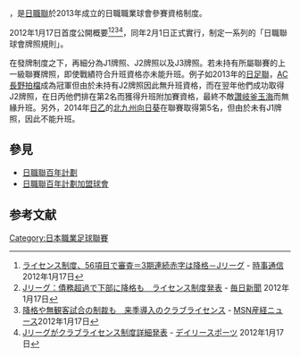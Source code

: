 {{nihongo|'''日職聯發牌制度'''|Jリーグクラブライセンス制度|ジェイリーグ・クラブライセンスせいど}}，是[[日職聯|日職聯]]於2013年成立的日職職業球會參賽資格制度。

2012年1月17日首度公開概要<ref name="jiji20120117">[http://www.jiji.com/jc/c?g=spo_30&k=2012011701459 ライセンス制度、56項目で審査＝3期連続赤字は降格－Jリーグ] {{Wayback|url=http://www.jiji.com/jc/c?g=spo_30&k=2012011701459 |date=20160304131800 }} - [[時事通信社|時事通信]] 2012年1月17日</ref><ref name="mainichi20120117">[http://mainichi.jp/enta/sports/soccer/news/20120118k0000m050014000c.html Jリーグ：債務超過で下部に降格も　ライセンス制度発表]{{dead link|date=2017年12月 |bot=InternetArchiveBot |fix-attempted=yes }} - [[毎日新聞|毎日新聞]] 2012年1月17日</ref><ref name="sankei20120117">[http://sankei.jp.msn.com/sports/news/120117/scr12011717350004-n1.htm 降格や無観客試合の制裁も　来季導入のクラブライセンス] {{webarchive|url=https://web.archive.org/web/20120124103827/http://sankei.jp.msn.com/sports/news/120117/scr12011717350004-n1.htm |date=2012-01-24 }} - [[MSN産経ニュース|MSN産経ニュース]]2012年1月17日</ref><ref name="daily20110117">[http://www.daily.co.jp/newsflash/2012/01/17/0004749488.shtml Jリーグがクラブライセンス制度詳細発表] {{webarchive|url=https://web.archive.org/web/20120119130208/http://daily.co.jp/newsflash/2012/01/17/0004749488.shtml |date=2012-01-19 }} - [[デイリースポーツ|デイリースポーツ]] 2012年1月17日</ref>，同年2月1日正式實行，制定一系列的「日職聯球會牌照規則」。

在發牌制度之下，再細分為J1牌照、J2牌照以及J3牌照。若未持有所屬聯賽的上一級聯賽牌照，即使戰績符合升班資格亦未能升班。例子如2013年的[[日足聯|日足聯]]，[[AC長野拍檔體育俱樂部|AC長野拍檔]]成為冠軍但由於未持有J2牌照因此無升班資格，而在翌年他們成功取得J2牌照，在日丙他們排在第2名而獲得升班附加賽資格，最終不敵[[讚岐釜玉海|讚岐釜玉海]]而無緣升班。另外，2014年[[日乙|日乙]]的[[北九州向日葵|北九州向日葵]]在聯賽取得第5名，但由於未有J1牌照，因此不能升班。

==參見==
*[[日職聯百年計劃|日職聯百年計劃]]
*[[日職聯百年計劃加盟球會|日職聯百年計劃加盟球會]]

==参考文献==
{{reflist}}

{{fb start}}
{{日本足球}}
{{fb end}}

[[Category:日本職業足球聯賽|Category:日本職業足球聯賽]]